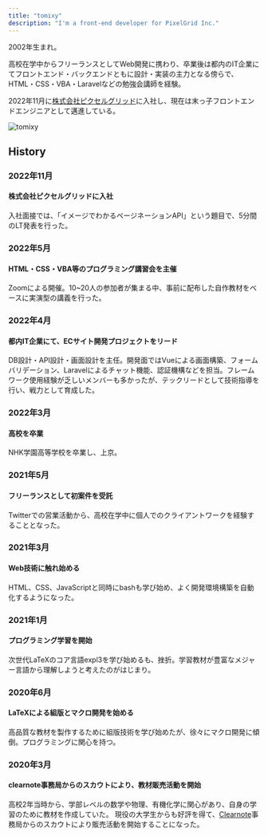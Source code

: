 ```yaml
---
title: "tomixy"
description: "I'm a front-end developer for PixelGrid Inc."
---
```




<Prose grid={false}>

<div class="text-lg leading-loose px-[calc(max(2vw,2vw)*2.5)]">
  2002年生まれ。
  
  高校在学中からフリーランスとしてWeb開発に携わり、卒業後は都内のIT企業にてフロントエンド・バックエンドともに設計・実装の主力となる傍らで、HTML・CSS・VBA・Laravelなどの勉強会講師を経験。
  
  2022年11月に[株式会社ピクセルグリッド](https://www.pxgrid.com/)に入社し、現在は末っ子フロントエンドエンジニアとして邁進している。
  
  <div class="author w-fit mx-auto">
    <Image src={img_tomixy} alt="tomixy" style="max-width: 160px;" />
  </div>
</div>

</Prose>

<Prose fill={false}>

## History

### 2022年11月

#### 株式会社ピクセルグリッドに入社

入社面接では、「イメージでわかるページネーションAPI」という題目で、5分間のLT発表を行った。

### 2022年5月

#### HTML・CSS・VBA等のプログラミング講習会を主催

Zoomによる開催。10~20人の参加者が集まる中、事前に配布した自作教材をベースに実演型の講義を行った。

### 2022年4月

#### 都内IT企業にて、ECサイト開発プロジェクトをリード

DB設計・API設計・画面設計を主任。開発面ではVueによる画面構築、フォームバリデーション、Laravelによるチャット機能、認証機構などを担当。フレームワーク使用経験が乏しいメンバーも多かったが、テックリードとして技術指導を行い、戦力として育成した。

### 2022年3月

#### 高校を卒業

NHK学園高等学校を卒業し、上京。

### 2021年5月

#### フリーランスとして初案件を受託

Twitterでの営業活動から、高校在学中に個人でのクライアントワークを経験することとなった。

### 2021年3月

#### Web技術に触れ始める

HTML、CSS、JavaScriptと同時にbashも学び始め、よく開発環境構築を自動化するようになった。

### 2021年1月

#### プログラミング学習を開始

次世代LaTeXのコア言語expl3を学び始めるも、挫折。学習教材が豊富なメジャー言語から理解しようと考えたのがはじまり。

### 2020年6月

#### LaTeXによる組版とマクロ開発を始める

高品質な教材を製作するために組版技術を学び始めたが、徐々にマクロ開発に傾倒。プログラミングに関心を持つ。

### 2020年3月

#### clearnote事務局からのスカウトにより、教材販売活動を開始

高校2年当時から、学部レベルの数学や物理、有機化学に関心があり、自身の学習のために教材を作成していた。
現役の大学生からも好評を得て、[Clearnote](https://www.clearnotebooks.com/ja/authors/2541851)事務局からのスカウトにより販売活動を開始することになった。

</Prose>
